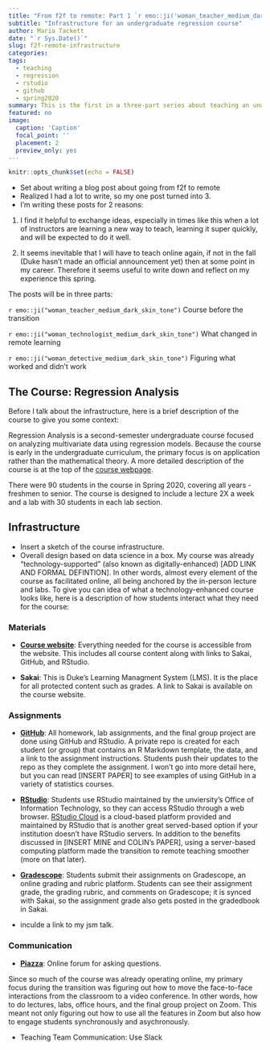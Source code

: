 ```yaml
---
title: "From f2f to remote: Part 1 `r emo::ji('woman_teacher_medium_dark_skin_tone')`" 
subtitle: "Infrastructure for an undergraduate regression course"
author: Maria Tackett
date: "`r Sys.Date()`"
slug: f2f-remote-infrastructure
categories:
tags:
  - teaching
  - regression
  - rstudio
  - github
  - spring2020
summary: This is the first in a three-part series about teaching an undergraduate regression course in Spring 2020. In this post, I describe the infrastructure for the course, which was primarily web-based even before the transition to remote learning. 
featured: no
image: 
  caption: 'Caption'
  focal_point: ''
  placement: 2
  preview_only: yes
---
```


```r
knitr::opts_chunk$set(echo = FALSE)
```

- Set about writing a blog post about going from f2f to remote 
- Realized I had a lot to write, so my one post turned into 3. 
- I'm writing these posts for 2 reasons: 

1. I find it helpful to exchange ideas, especially in times like this when a lot of instructors are learning a new way to teach, learning it super quickly, and will be expected to do it well. 

2. It seems inevitable that I will have to teach online again, if not in the fall (Duke hasn't made an official announcement yet) then at some point in my career. Therefore it seems useful to write down and reflect on my experience this spring. 

The posts will be in three parts: 

`r emo::ji("woman_teacher_medium_dark_skin_tone")` Course before the transition 

`r emo::ji("woman_technologist_medium_dark_skin_tone")` What changed in remote learning

`r emo::ji("woman_detective_medium_dark_skin_tone")` Figuring what worked and didn't work

<!--
[INSERT SOMETHING ABOUT THE TERM REMOTE LEARNING]
I'll use the term remote learning [IS THIS THE TERM?] to distinguish what I did this semester from traditional online classes that take a lot of time and careful thought to develop. 
-->
## The Course: Regression Analysis {#sta210}

Before I talk about the infrastructure, here is a brief description of the course to give you some context:

Regression Analysis is a second-semester undergraduate course focused on analyzing multivariate data using regression models. Because the course is early in the undergraduate curriculum, the primary focus is on application rather than the mathematical theory. A more detailed description of the course is at the top of the [course webpage](https://www2.stat.duke.edu/courses/Spring20/sta210.001/index.html). 

There were 90 students in the course in Spring 2020, covering all years - freshmen to senior. The course is designed to include a lecture 2X a week and a lab with 30 students in each lab section. 

## Infrastructure

- Insert a sketch of the course infrastructure. 
- Overall design based on data science in a box. 
My course was already "technology-supported" (also known as digitally-enhanced) [ADD LINK AND FORMAL DEFINTION]. In other words, almost every element of the course as facilitated online, all being anchored by the in-person lecture and labs. To give you can idea of what a technology-enhanced course looks like, here is a description of how students interact what they need for the course:

### Materials 

- [**Course website**](https://www2.stat.duke.edu/courses/Spring20/sta210.001/index.html): Everything needed for the course is accessible from the website. This includes all course content along with links to Sakai, GitHub, and RStudio.  

- **Sakai**: This is Duke's Learning Managment System (LMS). It is the place for all protected content such as grades. A link to Sakai is available on the course website. 

### Assignments

- [**GitHub**](https://github.com/sta210-sp20/): All homework, lab assignments, and the final group project are done using GitHub and RStudio. A private repo is created for each student (or group) that contains an R Markdown template, the data, and a link to the assignment instructions. Students push their updates to the repo as they complete the assignment. I won't go into more detail here, but you can read [INSERT PAPER] to see examples of using GitHub in a variety of statistics courses. 

- [**RStudio**](rstudio.com): Students use RStudio maintained by the unviersity's Office of Information Technology, so they can access RStudio through a web browser. [RStudio Cloud](rstudio.cloud) is a cloud-based platform provided and maintained by RStudio that is another great served-based option if your institution doesn't have RStudio servers. In addition to the benefits discussed in [INSERT MINE and COLIN's PAPER], using a server-based computing platform made the transition to remote teaching smoother (more on that later). 

- [**Gradescope**](https://www.gradescope.com/): Students submit their assignments on Gradescope, an online grading and rubric platform. Students can see their assignment grade, the grading rubric, and comments on Gradescope; it is synced with Sakai, so the assignment grade also gets posted in the gradedbook in Sakai.

- inculde a link to my jsm talk. 

### Communication

- [**Piazza**](piazza.com): Online forum for asking questions.

Since so much of the course was already operating online, my primary focus during the transition was figuring out how to move the face-to-face interactions from the classroom to a video conference.  In other words, how to do lectures, labs, office hours, and the final group project on Zoom. This meant not only figuring out how to use all the features in Zoom but also how to engage students synchronously and asychronously. 

- Teaching Team Communication: Use Slack 

